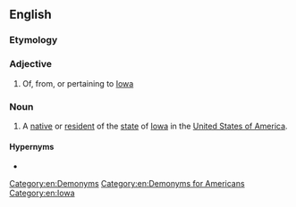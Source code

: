 ==English==

===Etymology===
{{suffix|Iowa|an|lang=en}}

===Adjective===
{{en-adj|-}}

# Of, from, or pertaining to [[Iowa]]

===Noun===
{{en-noun}}

# A [[native]] or [[resident]] of the [[state]] of [[Iowa]] in the [[United States of America]].

====Hypernyms====
* {{l|en|American}}

[[Category:en:Demonyms]]
[[Category:en:Demonyms for Americans]]
[[Category:en:Iowa]]
